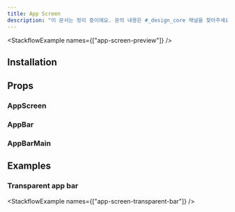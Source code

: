 ```yaml
---
title: App Screen
description: "이 문서는 정리 중이에요. 문의 내용은 #_design_core 채널을 찾아주세요."
---
```


<StackflowExample names={["app-screen-preview"]} />

## Installation

<Installation name="app-screen" />

## Props

### AppScreen

<ReactTypeTable path="./registry/ui/app-screen.tsx" name="AppScreenProps" />

### AppBar

<ReactTypeTable path="./registry/ui/app-bar.tsx" name="AppBarProps" />

### AppBarMain

<ReactTypeTable path="./registry/ui/app-bar.tsx" name="AppBarMainProps" />

## Examples

### Transparent app bar

<StackflowExample names={["app-screen-transparent-bar"]} />
